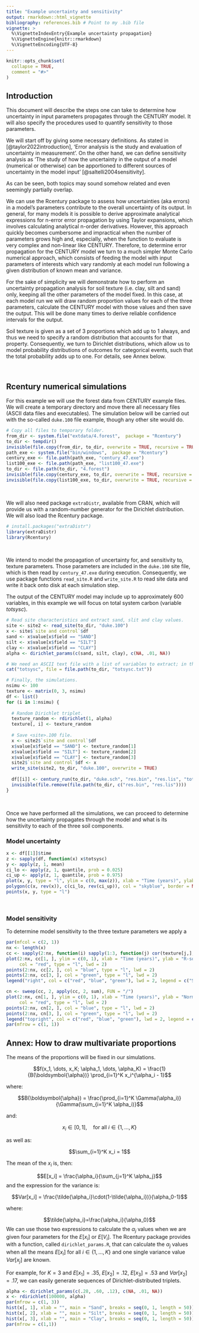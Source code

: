 ```yaml
---
title: "Example uncertainty and sensitivity"
output: rmarkdown::html_vignette
bibliography: references.bib # Point to my .bib file
vignette: >
  %\VignetteIndexEntry{Example uncertainty propagation}
  %\VignetteEngine{knitr::rmarkdown}
  %\VignetteEncoding{UTF-8}
---
```


```r
knitr::opts_chunk$set(
  collapse = TRUE,
  comment = "#>"
)
```

## Introduction

This document will describe the steps one can take to determine how uncertainty in input parameters propagates through the CENTURY model. It will also specify the procedures used to quantify sensitivity to those parameters.

We will start off by giving some necessary definitions. As stated in [@taylor2022introduction], 'Error analysis is the study and evaluation of uncertainty in measurement'. On the other hand, we can define sensitivity analysis as 'The study of how the uncertainty in the output of a model (numerical or otherwise) can be apportioned to different sources of uncertainty in the model input' [@saltelli2004sensitivity].

As can be seen, both topics may sound somehow related and even seemingly partially overlap.

We can use the Rcentury package to assess how uncertainties (aka errors) in a model's parameters contribute to the overall uncertainty of its output. In general, for many models it is possible to derive approximate analytical expressions for n-error error propagation by using Taylor expansions, which involves calculating analytical n-order derivatives. However, this approach quickly becomes cumbersome and impractical when the number of parameters grows high and, especially, when the function to evaluate is very complex and non-linear like CENTURY. Therefore, to determine error propagation for the CENTURY model we turn to a much simpler Monte Carlo numerical approach, which consists of feeding the model with input parameters of interests which vary randomly at each model run following a given distribution of known mean and variance.

For the sake of simplicity we will demonstrate how to perform an uncertainty propagation analysis for soil texture (i.e. clay, silt and sand) only, keeping all the other parameters of the model fixed. In this case, at each model run we will draw random proportion values for each of the three parameters, calculate the CENTURY model with those values and then save the output. This will be done many times to derive reliable confidence intervals for the output.

Soil texture is given as a set of 3 proportions which add up to 1 always, and thus we need to specify a random distribution that accounts for that property. Consequently, we turn to Dirichlet distributions, which allow us to model probability distributions of outcomes for categorical events, such that the total probability adds up to one. For details, see Annex below.

<br>

## Rcentury numerical simulations

For this example we will use the forest data from CENTURY example files. We will create a temporary directory and move there all necessary files (ASCII data files and executables). The simulation below will be carried out with the so-called $\texttt{duke.100}$ file example, though any other site would do.

```r
# Copy all files to temporary folder.
from_dir <- system.file("extdata/4.forest",  package = "Rcentury")
to_dir <- tempdir()
invisible(file.copy(from_dir, to_dir, overwrite = TRUE, recursive = TRUE))
path_exe <- system.file("bin/windows",  package = "Rcentury")
century_exe <- file.path(path_exe, "century_47.exe")
list100_exe <- file.path(path_exe, "list100_47.exe")
to_dir <- file.path(to_dir, "4.forest")
invisible(file.copy(century_exe, to_dir, overwrite = TRUE, recursive = TRUE))
invisible(file.copy(list100_exe, to_dir, overwrite = TRUE, recursive = TRUE))
```

<br>

We will also need package $\texttt{extraDistr}$, available from CRAN, which will provide us with a random-number generator for the Dirichlet distribution. We will also load the Rcentury package.

```r
# install.packages("extraDistr")
library(extraDistr)
library(Rcentury)
```

<br>

We intend to model the propagation of uncertainty for, and sensitivity to, texture parameters. Those parameters are included in the $\texttt{duke.100}$ site file, which is then read by $\texttt{century_47.exe}$ during execution. Consequently, we use package functions $\texttt{read_site.R}$ and $\texttt{write_site.R}$ to read site data and write it back onto disk at each simulation step.

The output of the CENTURY model may include up to approximately 600 variables, in this example we will focus on total system carbon (variable $totsysc$).

```r
# Read site characteristics and extract sand, slit and clay values.
site <- site2 <- read_site(to_dir, "duke.100")
x <- site$`site and control`$df
sand <- x$value[x$field == "SAND"]
silt <- x$value[x$field == "SILT"]
clay <- x$value[x$field == "CLAY"]
alpha <- dirichlet_params(c(sand, silt, clay), c(NA, .01, NA))

# We need an ASCII text file with a list of variables to extract; in this case, only $totsysc$.
cat("totsysc", file = file.path(to_dir, "totsysc.txt"))

# Finally, the simulations.
nsimu <- 100
texture <- matrix(0, 3, nsimu)
df <- list()
for (i in 1:nsimu) {
  
  # Random Dirichlet triplet.
  texture_random <- rdirichlet(1, alpha)
  texture[, i] <- texture_random
  
  # Save <site>.100 file.
  x <- site2$`site and control`$df
  x$value[x$field == "SAND"] <- texture_random[1]
  x$value[x$field == "SILT"] <- texture_random[2]
  x$value[x$field == "CLAY"] <- texture_random[3]
  site2$`site and control`$df <- x
  write_site(site2, to_dir, "duke.100", overwrite = TRUE)
  
  df[[i]] <- century_run(to_dir, "duke.sch", "res.bin", "res.lis", "totsysc.txt", verbose = FALSE)
  invisible(file.remove(file.path(to_dir, c("res.bin", "res.lis"))))
}
```

<br>

Once we have performed all the simulations, we can proceed to determine how the uncertainty propagates through the model and what is its sensitivity to each of the three soil components.

### Model uncertainty

```r
x <- df[[1]]$time
z <- sapply(df, function(x) x$totsysc)
y <- apply(z, 1, mean)
ci_lo <- apply(z, 1, quantile, prob = 0.025)
ci_up <- apply(z, 1, quantile, prob = 0.975)
plot(x, y, type = "l", ylim = c(0, max(z)), xlab = "Time (years)", ylab = "Total system C")
polygon(c(x, rev(x)), c(ci_lo, rev(ci_up)), col = "skyblue", border = NA)
points(x, y, type = "l")
```

<br>

### Model sensitivity

To determine model sensitivity to the three texture parameters we apply a

```r
par(mfcol = c(2, 1))
nx <- length(x)
cc <- sapply(2:nx, function(i) sapply(1:3, function(j) cor(texture[j,], z[i,])^2))
plot(2:nx, cc[1, ], ylim = c(0, 1), xlab = "Time (years)", ylab = "R-squared",
     col = "red", type = "l", lwd = 2)
points(2:nx, cc[2, ], col = "blue", type = "l", lwd = 2)
points(2:nx, cc[3, ], col = "green", type = "l", lwd = 2)
legend("right", col = c("red", "blue", "green"), lwd = 2, legend = c("Sand", "Silt", "Clay"))

cn <- sweep(cc, 2, apply(cc, 2, sum), FUN = "/")
plot(2:nx, cn[1, ], ylim = c(0, 1), xlab = "Time (years)", ylab = "Normalized R-squared",
     col = "red", type = "l", lwd = 2)
points(2:nx, cn[2, ], col = "blue", type = "l", lwd = 2)
points(2:nx, cn[3, ], col = "green", type = "l", lwd = 2)
legend("topright", col = c("red", "blue", "green"), lwd = 2, legend = c("Sand", "Silt", "Clay"))
par(mfrow = c(1, 1))
```

## Annex: How to draw multivariate proportions

The means of the proportions will be fixed in our simulations.

$$f(x_1, \dots, x_K; \alpha_1, \dots, \alpha_K) = \frac{1}{B(\boldsymbol{\alpha})} \prod_{i=1}^K x_i^{\alpha_i - 1}$$

where:

$$B(\boldsymbol{\alpha}) = \frac{\prod_{i=1}^K \Gamma(\alpha_i)}{\Gamma(\sum_{i=1}^K \alpha_i)}$$

and:

$$x_i \in [0, 1], \quad \text{for all } i \in \{1, \dots, K\}$$

as well as:

$$\sum_{i=1}^K x_i = 1$$

The mean of the $x_i$ is, then:

$$E[x_i] = \frac{\alpha_i}{\sum_{j=1}^K \alpha_j}$$ and the expression for the variance is:

$$Var[x_i] = \frac{\tilde{\alpha_i}\cdot(1-\tilde{\alpha_i})}{\alpha_0-1}$$

where:

$$\tilde{\alpha_i}=\frac{\alpha_i}{\alpha_0}$$ We can use those two expressions to calculate the $\alpha_j$ values when we are given four parameters for the $E[x_i]$ or $E[V_i]$. The Rcentury package provides with a function, called $\texttt{dirichlet_params.R}$, that can calculate the $\alpha_j$ values when all the means $E[x_i]\text{ for all } i \in \{1, \dots, K\}$ and one single variance value $Var[x_j]$ are known.

For example, for $K=3$ and $E[x_1]=.35$, $E[x_2]=.12$, $E[x_3]=.53$ and $Var[x_2]=.17$, we can easily generate sequences of Dirichlet-distributed triplets.

```r
alpha <- dirichlet_params(c(.28, .60, .12), c(NA, .01, NA))
x <- rdirichlet(100000, alpha)
par(mfrow = c(1, 3))
hist(x[, 1], xlab = "", main = "Sand", breaks = seq(0, 1, length = 50))
hist(x[, 2], xlab = "", main = "Silt", breaks = seq(0, 1, length = 50))
hist(x[, 3], xlab = "", main = "Clay", breaks = seq(0, 1, length = 50))
par(mfrow = c(1,1))
```
